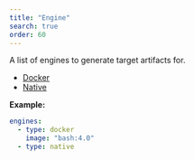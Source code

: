 ```yaml
---
title: "Engine"
search: true
order: 60
---
```


A list of engines to generate target artifacts for.

 * [Docker](/reference/config/engines/docker/#)
 * [Native](/reference/config/engines/native/#)


**Example:**

```yaml
engines:
  - type: docker
    image: "bash:4.0"
  - type: native

```
